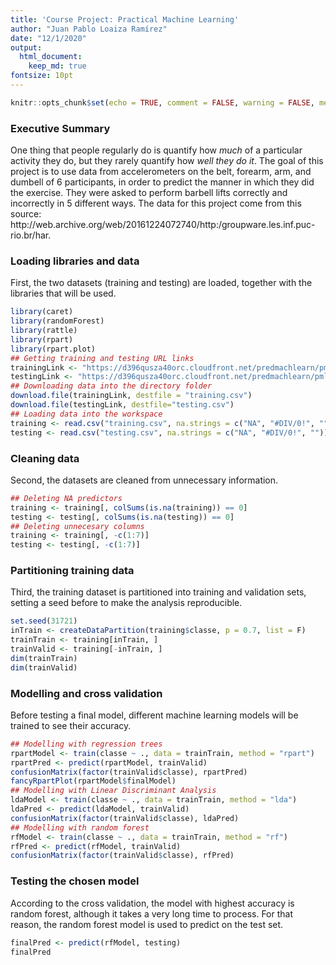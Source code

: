 ```yaml
---
title: 'Course Project: Practical Machine Learning'
author: "Juan Pablo Loaiza Ramírez"
date: "12/1/2020"
output: 
  html_document:
    keep_md: true
fontsize: 10pt
---
```


```r
knitr::opts_chunk$set(echo = TRUE, comment = FALSE, warning = FALSE, message = FALSE)
```

### Executive Summary
One thing that people regularly do is quantify how *much* of a particular activity they do, but they rarely quantify how *well they do it*. The goal of this project is to use data from accelerometers on the belt, forearm, arm, and dumbell of 6 participants, in order to predict the manner in which they did the exercise. They were asked to perform barbell lifts correctly and incorrectly in 5 different ways. The data for this project come from this source: http://web.archive.org/web/20161224072740/http:/groupware.les.inf.puc-rio.br/har.

### Loading libraries and data
First, the two datasets (training and testing) are loaded, together with the libraries that will be used.
```r
library(caret)
library(randomForest)
library(rattle)
library(rpart)
library(rpart.plot)
## Getting training and testing URL links
trainingLink <- "https://d396qusza40orc.cloudfront.net/predmachlearn/pml-training.csv"
testingLink <- "https://d396qusza40orc.cloudfront.net/predmachlearn/pml-testing.csv"
## Downloading data into the directory folder
download.file(trainingLink, destfile = "training.csv")
download.file(testingLink, destfile="testing.csv")
## Loading data into the workspace
training <- read.csv("training.csv", na.strings = c("NA", "#DIV/0!", ""))
testing <- read.csv("testing.csv", na.strings = c("NA", "#DIV/0!", ""))
```

### Cleaning data
Second, the datasets are cleaned from unnecessary information.
```r
## Deleting NA predictors
training <- training[, colSums(is.na(training)) == 0]
testing <- testing[, colSums(is.na(testing)) == 0]
## Deleting unnecesary columns
training <- training[, -c(1:7)]
testing <- testing[, -c(1:7)]
```

### Partitioning training data
Third, the training dataset is partitioned into training and validation sets, setting a seed before to make the analysis reproducible.
```r
set.seed(31721)
inTrain <- createDataPartition(training$classe, p = 0.7, list = F)
trainTrain <- training[inTrain, ]
trainValid <- training[-inTrain, ]
dim(trainTrain)
dim(trainValid)
```

### Modelling and cross validation
Before testing a final model, different machine learning models will be trained to see their accuracy.
```r
## Modelling with regression trees
rpartModel <- train(classe ~ ., data = trainTrain, method = "rpart")
rpartPred <- predict(rpartModel, trainValid)
confusionMatrix(factor(trainValid$classe), rpartPred)
fancyRpartPlot(rpartModel$finalModel)
## Modelling with Linear Discriminant Analysis
ldaModel <- train(classe ~ ., data = trainTrain, method = "lda")
ldaPred <- predict(ldaModel, trainValid)
confusionMatrix(factor(trainValid$classe), ldaPred)
## Modelling with random forest
rfModel <- train(classe ~ ., data = trainTrain, method = "rf")
rfPred <- predict(rfModel, trainValid)
confusionMatrix(factor(trainValid$classe), rfPred)
```

### Testing the chosen model
According to the cross validation, the model with highest accuracy is random forest, although it takes a very long time to process. For that reason, the random forest model is used to predict on the test set.
```r
finalPred <- predict(rfModel, testing)
finalPred
```